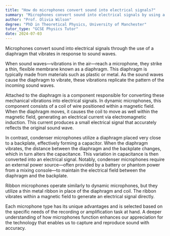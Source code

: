 ```yaml
---
title: "How do microphones convert sound into electrical signals?"
summary: "Microphones convert sound into electrical signals by using a diaphragm that vibrates in response to sound waves."
author: "Prof. Olivia Wilson"
degree: "PhD in Theoretical Physics, University of Manchester"
tutor_type: "GCSE Physics Tutor"
date: 2024-07-03
---
```


Microphones convert sound into electrical signals through the use of a diaphragm that vibrates in response to sound waves.

When sound waves—vibrations in the air—reach a microphone, they strike a thin, flexible membrane known as a diaphragm. This diaphragm is typically made from materials such as plastic or metal. As the sound waves cause the diaphragm to vibrate, these vibrations replicate the pattern of the incoming sound waves.

Attached to the diaphragm is a component responsible for converting these mechanical vibrations into electrical signals. In dynamic microphones, this component consists of a coil of wire positioned within a magnetic field. When the diaphragm moves, it causes the coil to move as well within the magnetic field, generating an electrical current via electromagnetic induction. This current produces a small electrical signal that accurately reflects the original sound wave.

In contrast, condenser microphones utilize a diaphragm placed very close to a backplate, effectively forming a capacitor. When the diaphragm vibrates, the distance between the diaphragm and the backplate changes, which in turn alters the capacitance. This variation in capacitance is then converted into an electrical signal. Notably, condenser microphones require an external power source—often provided by a battery or phantom power from a mixing console—to maintain the electrical field between the diaphragm and the backplate.

Ribbon microphones operate similarly to dynamic microphones, but they utilize a thin metal ribbon in place of the diaphragm and coil. The ribbon vibrates within a magnetic field to generate an electrical signal directly.

Each microphone type has its unique advantages and is selected based on the specific needs of the recording or amplification task at hand. A deeper understanding of how microphones function enhances our appreciation for the technology that enables us to capture and reproduce sound with accuracy.
    